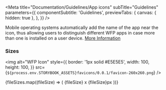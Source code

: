 
<Meta
  title="Documentation/Guidelines/App icons"
  subTitle="Guidelines"
  parameters={{
    componentSubtitle: 'Guidelines',
    previewTabs: {
      canvas: { hidden: true },
    },
  }}
/>



Mobile operating systems automatically add the name of the app near the
icon, thus allowing users to distinguish different WFP apps in case more
than one is installed on a user device. [More Information](http://newgo.wfp.org/how-do-i/create-a-wfp-app-icon)

### Sizes

<img
  alt="WFP Icon"
  style={{
    border: '1px solid #E5E5E5',
    width: 100,
    height: 100,
  }}
  src={`${process.env.STORYBOOK_ASSETS}favicons/0.0.1/favicon-260x260.png`}
/>

<div>
  {fileSizes.map((fileSize) => (
    <Link
      small
      style={{ marginRight: '0.5em', fontSize: '0.7em' }}
      target="_blank"
      href={`${process.env.STORYBOOK_ASSETS}favicons/0.0.1/apple-touch-icon-${fileSize}-precomposed.png`}>
      {fileSize} x {fileSize}px
    </Link>
  ))}
</div>

